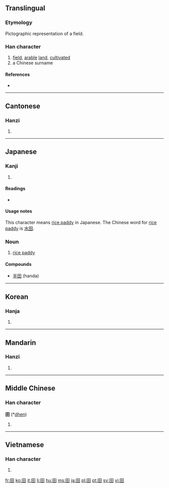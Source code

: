 ==Translingual==
{{stroke order|strokes=5}}
{{stroke order|strokes=5|type=jbw}}

===Etymology===
Pictographic representation of a field.

===Han character===
{{Han char|rn=102|rad=田|as=00|sn=5|four=6040<sub>0</sub>|canj=田 (W)|ids=⿴[[囗]][[十]]}}

# [[field]], [[arable]] [[land]], [[cultivated]]
# a Chinese surname

====References====
* {{Han ref|kx=0756.110|dkj=21723|dj=1167.010|hdz=42524.010|uh=7530|ud=30000|bh=A5D0|bd=42448}}

----

==Cantonese==

===Hanzi===
{{yue-hanzi|jyut=|y=tin4}}

# {{defn|Cantonese|sort=田00}}

----

==Japanese==

===Kanji===
{{ja-kanji|grade=1|rs=田00}}

# {{defn|Japanese}}

====Readings====
* {{ja-readings|on=[[でん]] (den), [[てん]] (ten)|kun=[[た]] (ta), [[かり]] (kari)}}

====Usage notes====
This character means [[rice paddy]] in Japanese. The Chinese word for [[rice paddy]] is [[水田]].

===Noun===
{{ja-noun|k|hira=た|rom=ta}}

# [[rice paddy]]

====Compounds====
* [[半田]] (handa)

----

==Korean==

===Hanja===
{{ko-hanja|hangeul=전|eumhun=밭|rv=jeon|mr=chŏn|y=cen}}

# {{defn|Korean|sort=田00}}

----

==Mandarin==

===Hanzi===
{{cmn-hanzi|pin=[[tián]] ([[tian2]]), [[yāo]] ([[yao1]])|wg=t'ien<sup>2</sup>, yao<sup>1</sup>}}

# {{defn|Mandarin|sort=田00}}

----

==Middle Chinese==

===Han character===
'''田''' (*[[dhen]])<!--asterisk signifies that this is a reconstructed pronunciation-->

# {{defn|Middle Chinese|sort=田00}}

----

==Vietnamese==

===Han character===
{{vi-hantu|[[điền]], [[ruộng]]|rs=田00}}

# {{defn|Vietnamese|sort=田00}}

[[fr:田]]
[[ko:田]]
[[it:田]]
[[li:田]]
[[hu:田]]
[[ms:田]]
[[ja:田]]
[[pl:田]]
[[pt:田]]
[[sv:田]]
[[vi:田]]